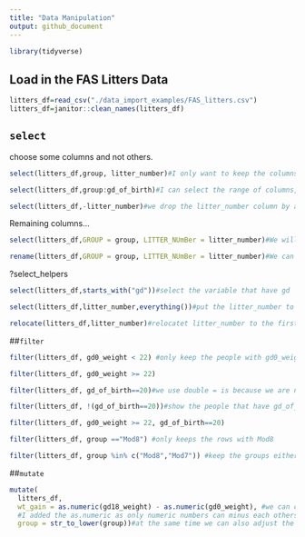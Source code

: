 ```yaml
---
title: "Data Manipulation"
output: github_document
---
```


```r
library(tidyverse)
```


## Load in the FAS Litters Data
```r
litters_df=read_csv("./data_import_examples/FAS_litters.csv")
litters_df=janitor::clean_names(litters_df)
```

## `select`
choose some columns and not others.
```r
select(litters_df,group, litter_number)#I only want to keep the columns of "group" and "litter_number"
```

```r
select(litters_df,group:gd_of_birth)#I can select the range of columns, so in this case I keep the columns from group to gd_of_birth
```

```r
select(litters_df,-litter_number)#we drop the litter_number column by add a "-"
```

Remaining columns...
```r
select(litters_df,GROUP = group, LITTER_NUmBer = litter_number)#We will rename these two columns but only keep these two columns
```
```r
rename(litters_df,GROUP = group, LITTER_NUmBer = litter_number)#We can rename these two columns but keep the rest of the columns at the same time
```

?select_helpers
```r
select(litters_df,starts_with("gd"))#select the variable that have gd
```
```r
select(litters_df,litter_number,everything())#put the litter_number to the first column, and keep everything
```

```r
relocate(litters_df,litter_number)#relocatet litter_number to the first column, and not changing eveything else
```

##`filter`
```r
filter(litters_df, gd0_weight < 22) #only keep the people with gd0_weight less than 22
```

```r
filter(litters_df, gd0_weight >= 22)
```

```r
filter(litters_df, gd_of_birth==20)#we use double = is because we are not asking the variable to go into 20, we are just asking are these two thing equal to each others
```

```r
filter(litters_df, !(gd_of_birth==20))#show the people that have gd_of_birth is not equal to 20
```

```r
filter(litters_df, gd0_weight >= 22, gd_of_birth==20)
```

```r
filter(litters_df, group =="Mod8") #only keeps the rows with Mod8
```

```r
filter(litters_df, group %in% c("Mod8","Mod7")) #keep the groups either Mod8 or Mod7
```

##`mutate`
```r
mutate(
  litters_df,
  wt_gain = as.numeric(gd18_weight) - as.numeric(gd0_weight), #we can create a new variable through mutate
  #I added the as.numeric as only numeric numbers can minus each others, there was a categorical number before
  group = str_to_lower(group))#at the same time we can also adjust the existing variable "group" to lower case
```
 




